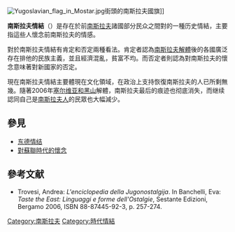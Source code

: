 [[File:Yugoslavian_flag_in_Mostar.jpg|thumb]]街頭的南斯拉夫國旗]]

'''南斯拉夫情結'''（{{Lang|sh|jugonostalgija / ''југоносталгија''}}）是存在於前[[南斯拉夫|南斯拉夫]]諸國部分民众之間對的一種历史情結，主要指這些人懷念前南斯拉夫的情感。

對於南斯拉夫情結有肯定和否定兩種看法。肯定者認為[[南斯拉夫解體|南斯拉夫解體]]後的各國廣泛存在排他的民族主義，並且經濟混亂，貧富不均。而否定者則認為對南斯拉夫的懷念意味著對新國家的否定。

現在南斯拉夫情結主要體現在文化領域，在政治上支持恢復南斯拉夫的人已所剩無幾。隨著2006年[[塞尔维亚和黑山|塞尔维亚和黑山]]解體，南斯拉夫最后的痕迹也彻底消失，而继续認同自己是[[南斯拉夫人|南斯拉夫人]]的民眾也大幅減少。

== 參見 ==
* [[东德情结|东德情结]]
* [[對蘇聯時代的懷念|對蘇聯時代的懷念]]

== 參考文献 ==
* Trovesi, Andrea: ''L'enciclopedia della Jugonostalgija''. In Banchelli, Eva: ''Taste the East: Linguaggi e forme dell'Ostalgie'', Sestante Edizioni, Bergamo 2006, ISBN 88-87445-92-3, p. 257-274.

[[Category:南斯拉夫|Category:南斯拉夫]]
[[Category:時代情結|Category:時代情結]]